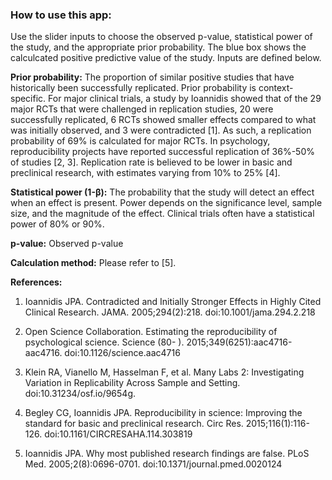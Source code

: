 ### **How to use this app:**

Use the slider inputs to choose the observed p-value, statistical power of the study, and the appropriate prior probability. The blue box shows the calculcated positive predictive value of the study. Inputs are defined below.

**Prior probability:** The proportion of similar positive studies that have historically been successfully replicated. Prior probability is context-specific. For major clinical trials, a study by Ioannidis showed that of the 29 major RCTs that were challenged in replication studies, 20 were successfully replicated, 6 RCTs showed smaller effects compared to what was initially observed, and 3 were contradicted [1]. As such, a replication probability  of 69% is calculated for major RCTs. In psychology, reproducibility projects have reported successful replication of 36%-50% of studies [2, 3]. Replication rate is believed to be lower in basic and preclinical research, with estimates varying from 10% to 25% [4]. 

**Statistical power (1-β):** The probability that the study will detect an effect when an effect is present. Power depends on the significance level, sample size, and the magnitude of the effect. Clinical trials often have a statistical power of 80% or 90%.

**p-value:** Observed p-value
        
**Calculation method:** Please refer to [5]. 

**References:**

1. Ioannidis JPA. Contradicted and Initially Stronger Effects in Highly Cited Clinical Research. JAMA. 2005;294(2):218. doi:10.1001/jama.294.2.218

2. Open Science Collaboration. Estimating the reproducibility of psychological science. Science (80- ). 2015;349(6251):aac4716-aac4716. doi:10.1126/science.aac4716

3. Klein RA, Vianello M, Hasselman F, et al. Many Labs 2: Investigating Variation in Replicability Across Sample and Setting. doi:10.31234/osf.io/9654g.

4. Begley CG, Ioannidis JPA. Reproducibility in science: Improving the standard for basic and preclinical research. Circ Res. 2015;116(1):116-126. doi:10.1161/CIRCRESAHA.114.303819

5. Ioannidis JPA. Why most published research findings are false. PLoS Med. 2005;2(8):0696-0701. doi:10.1371/journal.pmed.0020124
              
              